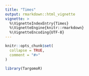 ```yaml
---
title: "Times"
output: rmarkdown::html_vignette
vignette: >
  %\VignetteIndexEntry{Times}
  %\VignetteEngine{knitr::rmarkdown}
  %\VignetteEncoding{UTF-8}
---
```


```r
knitr::opts_chunk$set(
  collapse = TRUE,
  comment = "#>"
)
```

```r
library(TargomoR)
```
